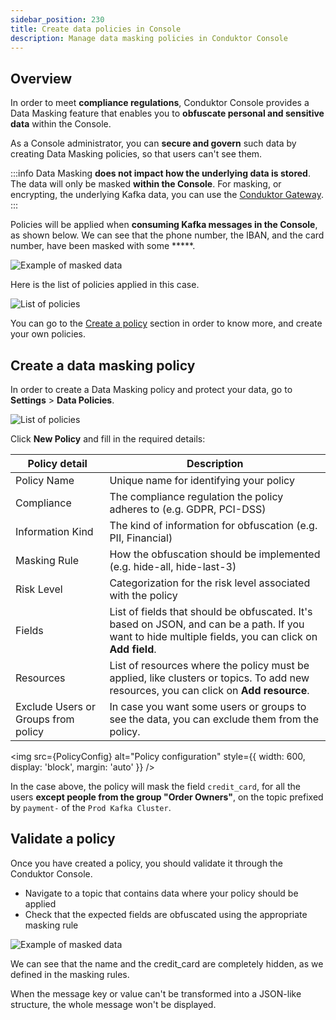```yaml
---
sidebar_position: 230
title: Create data policies in Console  
description: Manage data masking policies in Conduktor Console
---
```


## Overview

In order to meet **compliance regulations**, Conduktor <GlossaryTerm>Console</GlossaryTerm> provides a Data Masking feature that enables you to **obfuscate personal and sensitive data** within the Console.

As a Console administrator, you can **secure and govern** such data by creating Data Masking policies, so that users can't see them.

:::info
Data Masking **does not impact how the underlying data is stored**. The data will only be masked **within the Console**. For masking, or encrypting, the underlying Kafka data, you can use the [Conduktor Gateway](/gateway/).
:::

Policies will be applied when **consuming Kafka messages in the Console**, as shown below. We can see that the phone number, the IBAN, and the card number, have been masked with some *****.

![Example of masked data](/images/masked-data.png)

Here is the list of policies applied in this case.

![List of policies](/images/data-policies.png)

You can go to the [Create a policy](/platform/navigation/settings/data-masking/create-a-policy/) section in order to know more, and create your own policies.

## Create a data masking policy

In order to create a Data Masking policy and protect your data, go to **Settings** > **Data Policies**.

![List of policies](/images/data-policies.png)

Click **New Policy** and fill in the required details:

| Policy detail                       | Description                                                                                                                                           |
|-------------------------------------|-------------------------------------------------------------------------------------------------------------------------------------------------------|
| Policy Name                         | Unique name for identifying your policy                                                                                                               |
| Compliance                          | The compliance regulation the policy adheres to (e.g. GDPR, PCI-DSS)                                                                                  |
| Information Kind                    | The kind of information for obfuscation (e.g. PII, Financial)                                                                                         |
| Masking Rule                        | How the obfuscation should be implemented (e.g. hide-all, hide-last-3)                                                                                |
| Risk Level                          | Categorization for the risk level associated with the policy                                                                                          |
| Fields                              | List of fields that should be obfuscated. It's based on JSON, and can be a path. If you want to hide multiple fields, you can click on **Add field**. |
| Resources                           | List of resources where the policy must be applied, like clusters or topics. To add new resources, you can click on **Add resource**.                 |
| Exclude Users or Groups from policy | In case you want some users or groups to see the data, you can exclude them from the policy.                                                          |


<img src={PolicyConfig} alt="Policy configuration" style={{ width: 600, display: 'block', margin: 'auto' }} />

In the case above, the policy will mask the field `credit_card`, for all the users **except people from the group "Order Owners"**, on the topic prefixed by `payment-` of the `Prod Kafka Cluster`.

## Validate a policy

Once you have created a policy, you should validate it through the Conduktor Console. 

* Navigate to a topic that contains data where your policy should be applied
* Check that the expected fields are obfuscated using the appropriate masking rule

![Example of masked data](/images/masked-data.png)

We can see that the name and the credit_card are completely hidden, as we defined in the masking rules.

<Warning>When the message key or value can't be transformed into a JSON-like structure, the whole message won't be displayed.</Warning>
